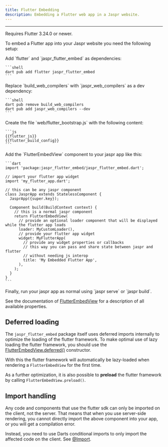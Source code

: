 ```yaml
---
title: Flutter Embedding
description: Embedding a Flutter web app in a Jaspr website.
---
```


---

<Warning>
Requires Flutter 3.24.0 or newer.
</Warning>

To embed a Flutter app into your Jaspr website you need the following setup:

<Steps>
  <Step>
    Add `flutter` and `jaspr_flutter_embed` as dependencies:
    
    ```shell
    dart pub add flutter jaspr_flutter_embed
    ```
  </Step>
  <Step>
    Replace `build_web_compilers` with `jaspr_web_compilers` as a dev dependency:

    ```shell
    dart pub remove build_web_compilers
    dart pub add jaspr_web_compilers --dev
    ```
  </Step>
  <Step>
    Create the file `web/flutter_bootstrap.js` with the following content:

    ```js
    {{flutter_js}}
    {{flutter_build_config}}
    ```
  </Step>
  <Step>
    Add the `FlutterEmbedView` component to your jaspr app like this:

    ```dart
    import 'package:jaspr_flutter_embed/jaspr_flutter_embed.dart';

    // import your flutter app widget
    import 'my_flutter_app.dart';

    // this can be any jaspr component
    class JasprApp extends StatelessComponent {
      JasprApp({super.key});

      Component build(BuildContext context) {
        // this is a normal jaspr component
        return FlutterEmbedView(
          // provide an optional loader component that will be displayed while the flutter app loads
          loader: MyCustomLoader(),
          // provide your flutter app widget
          widget: MyFlutterApp(
            // provide any widget properties or callbacks
            // this way you can pass and share state between jaspr and flutter
            // without needing js interop
            title: 'My Embedded Flutter App',
          ),
        );
      }
    }
    ```
  </Step>
  <Step>
    Finally, run your jaspr app as normal using `jaspr serve` or `jaspr build`.
  </Step>
</Steps>

See the documentation of [FlutterEmbedView](/api/components/flutter_embed_view) for a description of all available properties.

## Deferred loading

The `jaspr_flutter_embed` package itself uses deferred imports internally to optimize the loading of the flutter framework.
To make optimal use of lazy loading the flutter framework, you should use the [FlutterEmbedView.deferred()](/api/components/flutter_embed_view#deferred-variant) constructor.

With this the flutter framework will automatically be lazy-loaded when rendering a `FlutterEmbedView` for the first time.

As a further optimization, it is also possible to **preload** the flutter framework by calling `FlutterEmbedView.preload()`.

## Import handling

Any code and components that use the flutter sdk can only be imported on the client, not the server. That means that
when you use server-side rendering, you cannot directly import the above component into your app, or you will get a
compilation error.

Instead, you need to use Darts conditional imports to only import the affected code on the client.
See [@Import](/api/utils/at_import).
